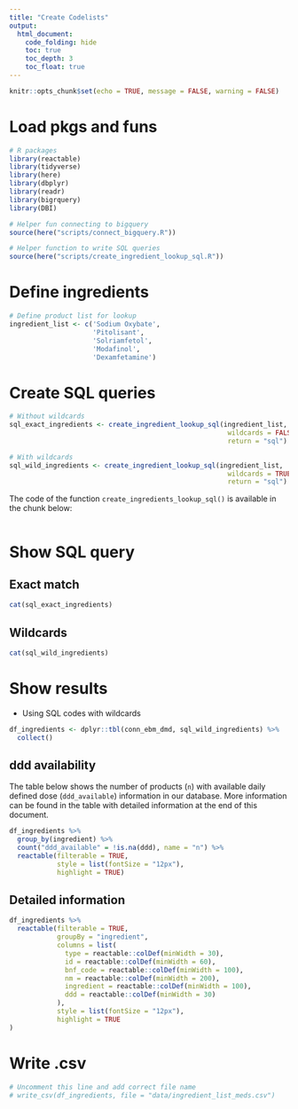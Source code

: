 ```yaml
---
title: "Create Codelists"
output:
  html_document:
    code_folding: hide
    toc: true
    toc_depth: 3
    toc_float: true
---
```


```r
knitr::opts_chunk$set(echo = TRUE, message = FALSE, warning = FALSE)
```

# Load pkgs and funs

```r
# R packages
library(reactable)
library(tidyverse)
library(here)
library(dbplyr)
library(readr)
library(bigrquery)
library(DBI)

# Helper fun connecting to bigquery
source(here("scripts/connect_bigquery.R"))

# Helper function to write SQL queries
source(here("scripts/create_ingredient_lookup_sql.R"))

```

# Define ingredients

```r
# Define product list for lookup
ingredient_list <- c('Sodium Oxybate', 
                     'Pitolisant', 
                     'Solriamfetol', 
                     'Modafinol', 
                     'Dexamfetamine')
```

# Create SQL queries

```r
# Without wildcards
sql_exact_ingredients <- create_ingredient_lookup_sql(ingredient_list, 
                                                       wildcards = FALSE,
                                                       return = "sql")

# With wildcards
sql_wild_ingredients <- create_ingredient_lookup_sql(ingredient_list, 
                                                       wildcards = TRUE,
                                                       return = "sql")
```

The code of the function `create_ingredients_lookup_sql()` is available in the chunk below:

```r

```

# Show SQL query

## Exact match

```r
cat(sql_exact_ingredients)
```

## Wildcards

```r
cat(sql_wild_ingredients)
```

# Show results

- Using SQL codes with wildcards 

```r
df_ingredients <- dplyr::tbl(conn_ebm_dmd, sql_wild_ingredients) %>% 
  collect()
```

## ddd availability

The table below shows the number of products (`n`) with available daily defined dose (`ddd_available`) information in our database.
More information can be found in the table with detailed information at the end of this document.

```r

df_ingredients %>% 
  group_by(ingredient) %>% 
  count("ddd_available" = !is.na(ddd), name = "n") %>% 
  reactable(filterable = TRUE,
            style = list(fontSize = "12px"),
            highlight = TRUE)
```

## Detailed information

```r

df_ingredients %>% 
  reactable(filterable = TRUE,
            groupBy = "ingredient",
            columns = list(
              type = reactable::colDef(minWidth = 30),
              id = reactable::colDef(minWidth = 60),
              bnf_code = reactable::colDef(minWidth = 100),
              nm = reactable::colDef(minWidth = 200),
              ingredient = reactable::colDef(minWidth = 100),
              ddd = reactable::colDef(minWidth = 30)
            ),
            style = list(fontSize = "12px"),
            highlight = TRUE
)
```

# Write .csv

```r
# Uncomment this line and add correct file name 
# write_csv(df_ingredients, file = "data/ingredient_list_meds.csv")
```

